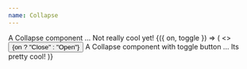 ```yaml
---
name: Collapse
---
```


<Playground title="Open">
  <Collapse open>
    <BorderBox>A Collapse component ... Not really cool yet!</BorderBox>
  </Collapse>
</Playground>

<Playground title="Toggle">
  <Toggler>
    {({ on, toggle }) => (
      <>
        <Button onClick={toggle}>{on ? "Close" : "Open"}</Button>
        <Collapse open={on}>
          <BorderBox my={2}>
            A Collapse component with toggle button ... Its pretty cool!
          </BorderBox>
        </Collapse>
      </>
    )}
  </Toggler>
</Playground>
